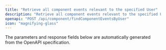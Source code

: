 ```yaml
---
title: "Retrieve all component events relevant to the specified User"
description: "Retrieve all component events relevant to the specified User"
openapi: "POST /api/component/findComponentEventsByUser"
icon: "magnifying-glass"
---
```


<Note>
The parameters and response fields below are automatically generated from the OpenAPI specification.
</Note>
